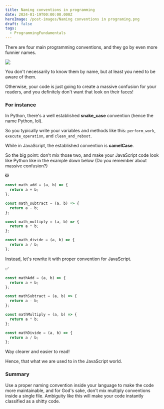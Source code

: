 ```yaml
---
title: Naming conventions in programming
date: 2024-01-19T00:00:00.000Z
heroImage: /post-images/Naming conventions in programing.png
draft: false
tags:
  - ProgrammingFundamentals
---
```


There are four main programming conventions, and they go by even more funnier names.

![](</post-images/Naming conventions in programing ILLUSTRATION.png>)

You don't necessarily to know them by name, but at least you need to be aware of them.

Otherwise, your code is just going to create a massive confusion for your readers, and you definitely don't want that look on their faces!

### For instance

In Python, there's a well established **snake\_case** convention (hence the name Python, lol).

So you typically write your variables and methods like this: `perform_work`, `execute_operation`, and `clean_and_reboot`.

While in JavaScript, the established convention is **camelCase**.

So the big point: don't mix those two, and make your JavaScript code look like Python like in the example down below (Do you remember about massive confusion?)

❎

```javascript
const math_add = (a, b) => {
  return a + b;
};

const math_subtract = (a, b) => {
  return a - b;
};

const math_multiply = (a, b) => {
  return a * b;
};

const math_divide = (a, b) => {
  return a / b;
};
```

Instead, let's rewrite it with proper convention for JavaScript.

✅

```javascript
const mathAdd = (a, b) => {
  return a + b;
};

const mathSubtract = (a, b) => {
  return a - b;
};

const mathMultiply = (a, b) => {
  return a * b;
};

const mathDivide = (a, b) => {
  return a / b;
};
```

Way clearer and easier to read!

Hence, that what we are used to in the JavaScript world.

### Summary

Use a proper naming convention inside your language to make the code more maintainable, and for God's sake, don't mix multiply conventions inside a single file. Ambiguity like this will make your code instantly classified as a shitty code.
